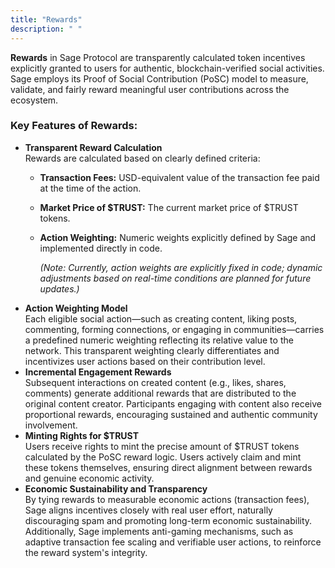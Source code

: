 ```yaml
---
title: "Rewards"
description: " "
---
```


**Rewards** in Sage Protocol are transparently calculated token incentives explicitly granted to users for authentic, blockchain-verified social activities. Sage employs its Proof of Social Contribution (PoSC) model to measure, validate, and fairly reward meaningful user contributions across the ecosystem.

### Key Features of Rewards:

- **Transparent Reward Calculation**\
  Rewards are calculated based on clearly defined criteria:
  - **Transaction Fees:** USD-equivalent value of the transaction fee paid at the time of the action.
  - **Market Price of \$TRUST:** The current market price of \$TRUST tokens.
  - **Action Weighting:** Numeric weights explicitly defined by Sage and implemented directly in code.

    _(Note: Currently, action weights are explicitly fixed in code; dynamic adjustments based on real-time conditions are planned for future updates.)_
- **Action Weighting Model**\
  Each eligible social action—such as creating content, liking posts, commenting, forming connections, or engaging in communities—carries a predefined numeric weighting reflecting its relative value to the network. This transparent weighting clearly differentiates and incentivizes user actions based on their contribution level.
- **Incremental Engagement Rewards**\
  Subsequent interactions on created content (e.g., likes, shares, comments) generate additional rewards that are distributed to the original content creator. Participants engaging with content also receive proportional rewards, encouraging sustained and authentic community involvement.
- **Minting Rights for \$TRUST**\
  Users receive rights to mint the precise amount of \$TRUST tokens calculated by the PoSC reward logic. Users actively claim and mint these tokens themselves, ensuring direct alignment between rewards and genuine economic activity.
- **Economic Sustainability and Transparency**\
  By tying rewards to measurable economic actions (transaction fees), Sage aligns incentives closely with real user effort, naturally discouraging spam and promoting long-term economic sustainability. Additionally, Sage implements anti-gaming mechanisms, such as adaptive transaction fee scaling and verifiable user actions, to reinforce the reward system's integrity.